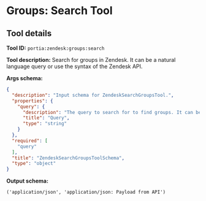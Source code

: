 <!-- WARNING: This file is auto-generated by generate_tool_docs.py. Do not edit manually. -->

# Groups: Search Tool

<Intro />

## Tool details
**Tool ID:** `portia:zendesk:groups:search`

**Tool description:** Search for groups in Zendesk. It can be a natural language query or use the syntax of the Zendesk API.

**Args schema:**
```json
{
  "description": "Input schema for ZendeskSearchGroupsTool.",
  "properties": {
    "query": {
      "description": "The query to search for to find groups. It can be a natural language query term or use the syntax of the Zendesk API. Groups support the following keyword fields in Zendesk syntax: `name`, `created`. e.g. 'name:Support' or 'support'.",
      "title": "Query",
      "type": "string"
    }
  },
  "required": [
    "query"
  ],
  "title": "ZendeskSearchGroupsToolSchema",
  "type": "object"
}
```

**Output schema:**
```
('application/json', 'application/json: Payload from API')
```
